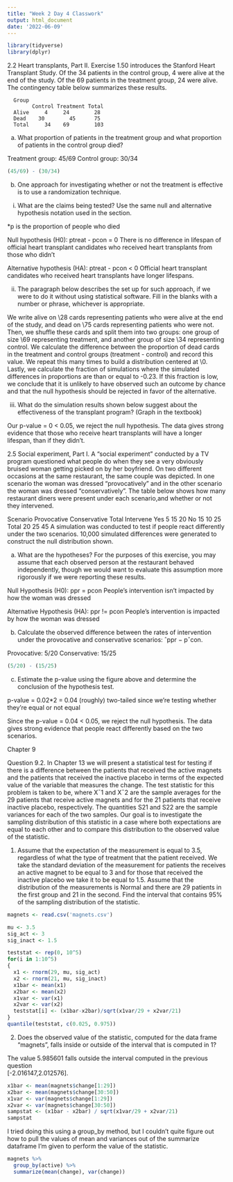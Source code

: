 ---
title: "Week 2 Day 4 Classwork"
output: html_document
date: '2022-06-09'
---

```{r}
library(tidyverse)
library(dplyr)
```


2.2 Heart transplants, Part II. Exercise 1.50 introduces the Stanford Heart Transplant Study. Of the 34 patients in the control group, 4 were alive at the end of the study. Of the 69 patients in the treatment group, 24 were alive. The contingency table below summarizes these results.

      Group
            Control Treatment Total
      Alive     4     24        28 
      Dead    30        45      75
      Total     34    69        103

(a) What proportion of patients in the treatment group and what proportion of patients in the control group died?

  Treatment group: 45/69
  Control group: 30/34
  
```{r}
(45/69) - (30/34)
```

(b) One approach for investigating whether or not the treatment is effective is to use a randomization technique.
i. What are the claims being tested? Use the same null and alternative hypothesis notation used in the section.

*p is the proportion of people who died

  Null hypothesis (H0): ptreat - pcon = 0
    There is no difference in lifespan of official heart transplant candidates who         received heart transplants from those who didn't
      
  Alternative hypothesis (HA): ptreat - pcon < 0
    Official heart transplant candidates who received heart transplants have longer        lifespans.
      

ii. The paragraph below describes the set up for such approach, if we were to do it without using statistical software. Fill in the blanks with a number or phrase, whichever is appropriate.

We write alive on \28\ cards representing patients who were alive at
the end of the study, and dead on \75\ cards representing patients
who were not. Then, we shuffle these cards and split them into two groups:
one group of size \69\ representing treatment, and another group of
size \34\ representing control. We calculate the difference between
the proportion of dead cards in the treatment and control groups (treatment -
control) and record this value. We repeat this many times to build a distribution
centered at \0\. Lastly, we calculate the fraction of simulations where
the simulated differences in proportions are \less than or equal to -0.23\. If this fraction is low, we conclude that it is unlikely to have observed such an outcome by chance and that the null hypothesis should be rejected in favor of the alternative.

iii. What do the simulation results shown below suggest about the effectiveness of the transplant program? (Graph in the textbook)

  Our p-value = 0  < 0.05, we reject the null hypothesis. The data gives strong 
  evidence that those who receive heart transplants will have a longer lifespan,
  than if they didn't.
  

2.5 Social experiment, Part I. A “social experiment” conducted by a TV program questioned what people do when they see a very obviously bruised woman getting picked on by her boyfriend. On two different occasions at the same restaurant, the same couple was depicted. In one scenario the woman was dressed “provocatively” and in the other scenario the woman was dressed “conservatively”. The table below shows how many restaurant diners were present under each scenario,and whether or not they intervened.

Scenario
              Provocative Conservative Total
Intervene Yes       5         15          20
          No        15        10          25
          Total     20        25          45
A simulation was conducted to test if people react differently under the two scenarios. 10,000 simulated differences were generated to construct the null distribution shown. 

(a) What are the hypotheses? For the purposes of this exercise, you may assume that each observed person at the restaurant behaved independently, though we would want to evaluate this assumption more rigorously if we were reporting these results.

  Null Hypothesis (H0): ppr = pcon
    People's intervention isn't impacted by how the woman was dressed
      
  Alternative Hypothesis (HA): ppr != pcon
    People's intervention is impacted by how the woman was dressed

(b) Calculate the observed difference between the rates of intervention under the provocative and conservative scenarios: ˆppr − pˆcon.

  Provocative: 5/20
  Conservative: 15/25

```{r}
(5/20) - (15/25)
```

(c) Estimate the p-value using the figure above and determine the conclusion of the hypothesis test.

  p-value = 0.02*2 = 0.04 (roughly)
    two-tailed since we're testing whether they're equal or not equal
    
  Since the p-value = 0.04 < 0.05, we reject the null hypothesis. The data
  gives strong evidence that people react differently based on the two scenarios.
  

Chapter 9

Question 9.2. In Chapter 13 we will present a statistical test for testing if
there is a difference between the patients that received the active magnets and
the patients that received the inactive placebo in terms of the expected value
of the variable that measures the change. The test statistic for this problem is
taken to be, where X¯1 and X¯2 are the sample averages for the 29 patients that receive active magnets and for the 21 patients that receive inactive placebo, respectively. The quantities S21 and S22 are the sample variances for each of the two samples. Our goal is to investigate the sampling distribution of this statistic in a case where both expectations are equal to each other and to compare this distribution to the observed value of the statistic.

1. Assume that the expectation of the measurement is equal to 3.5, regardless of what the type of treatment that the patient received. We take the standard deviation of the measurement for patients the receives an active magnet to be equal to 3 and for those that received the inactive placebo we take it to be equal to 1.5. Assume that the distribution of the measurements is Normal and there are 29 patients in the first group and 21 in the second. Find the interval that contains 95% of the sampling distribution of the statistic.

```{r}
magnets <- read.csv('magnets.csv')

mu <- 3.5
sig_act <- 3
sig_inact <- 1.5

teststat <- rep(0, 10^5)
for(i in 1:10^5)
{
  x1 <- rnorm(29, mu, sig_act)
  x2 <- rnorm(21, mu, sig_inact)
  x1bar <- mean(x1)
  x2bar <- mean(x2)
  x1var <- var(x1)
  x2var <- var(x2)
  teststat[i] <- (x1bar-x2bar)/sqrt(x1var/29 + x2var/21)
}
quantile(teststat, c(0.025, 0.975))


```


2. Does the observed value of the statistic, computed for the data frame
“magnets”, falls inside or outside of the interval that is computed in 1?

  The value 5.985601 falls outside the interval computed in the previous question   
  [-2.016147,2.012576].

```{r}
x1bar <- mean(magnets$change[1:29])
x2bar <- mean(magnets$change[30:50])
x1var <- var(magnets$change[1:29])
x2var <- var(magnets$change[30:50])
sampstat <- (x1bar - x2bar) / sqrt(x1var/29 + x2var/21)
sampstat

```

I tried doing this using a group_by method, but I couldn't quite figure out how to pull the values of mean and variances out of the summarize dataframe I'm given to perform the value of the statistic.


```{r}
magnets %>%
  group_by(active) %>%
  summarize(mean(change), var(change))


```


